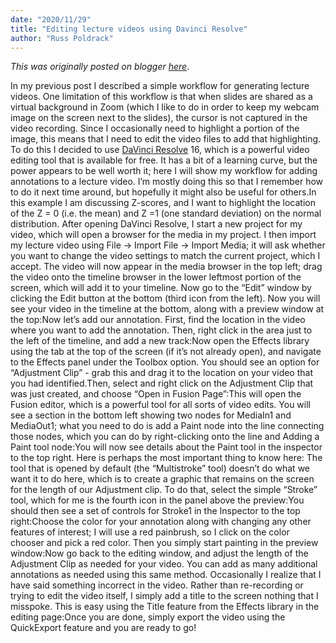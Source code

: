 ```yaml
---
date: "2020/11/29"
title: "Editing lecture videos using Davinci Resolve"
author: "Russ Poldrack"
---
```


*This was originally posted on blogger [here](https://russpoldrack.blogspot.com/2020/11/editing-lecture-videos-using-davinci.html)*.

In my previous post I described a simple workflow for generating lecture videos.  One limitation of this workflow is that when slides are shared as a virtual background in Zoom (which I like to do in order to keep my webcam image on the screen next to the slides), the cursor is not captured in the video recording.  Since I occasionally need to highlight a portion of the image, this means that I need to edit the video files to add that highlighting.  To do this I decided to use [DaVinci Resolve](https://www.blackmagicdesign.com/products/davinciresolve/) 16, which is a powerful video editing tool that is available for free.  It has a bit of a learning curve, but the power appears to be well worth it; here I will show my workflow for adding annotations to a lecture video.  I'm mostly doing this so that I remember how to do it next time around, but hopefully it might also be useful for others.In this example I am discussing Z-scores, and I want to highlight the location of the Z = 0 (i.e. the mean) and Z =1 (one standard deviation) on the normal distribution.  After opening DaVinci Resolve, I start a new project for my video, which will open a browser for the media in my project.  I then import my lecture video using File -> Import File ->  Import Media; it will ask whether you want to change the video settings to match the current project, which I accept.  The video will now appear in the media browser in the top left; drag the video onto the timeline browser in the lower leftmost portion of the screen, which will add it to your timeline.  Now go to the "Edit" window by clicking the Edit button at the bottom (third icon from the left).  Now you will see your video in the timeline at the bottom, along with a preview window at the top:Now let's add our annotation. First, find the location in the video where you want to add the annotation.  Then, right click in the area just to the left of the timeline, and add a new track:Now open the Effects library using the tab at the top of the screen (if it's not already open), and navigate to the Effects panel under the Toolbox option.  You should see an option for "Adjustment  Clip" - grab this and drag it to the location on your video that you had identified.Then, select and right click on the Adjustment Clip that was just created, and choose "Open in Fusion Page":This will open the Fusion editor, which is a powerful tool for all sorts of video edits.  You will see a section in the bottom left showing two nodes for MediaIn1 and MediaOut1; what you need to do is add a Paint node into the line connecting those nodes, which you can do by right-clicking onto the line and Adding a Paint tool node:You will now see details about the Paint tool in the inspector to the top right.  Here is perhaps the most important thing to know here:  The tool that is opened by default (the "Multistroke" tool) doesn't do what we want it to do here, which is to create a graphic that remains on the screen for the length of our Adjustment clip.  To do that, select the simple "Stroke" tool, which for me is the fourth icon in the panel above the preview:You should then see a set of controls for Stroke1 in the Inspector to the top right:Choose the color for your annotation along with changing any other features of interest; I will use a red painbrush, so I click on the color chooser and pick a red color.  Then you simply start painting in the preview window:Now go back to the editing window, and adjust the length of the Adjustment Clip as needed for your video.  You can add as many additional annotations as needed using this same method.  Occasionally I realize that I have said something incorrect in the video. Rather than re-recording or trying to edit the video itself, I simply add a title to the screen nothing that I misspoke. This is easy using the Title feature from the Effects library in the editing page:Once you are done, simply export the video using the QuickExport feature and you are ready to go!